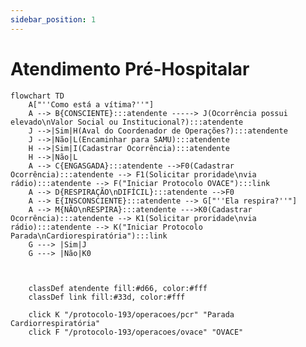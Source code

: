 ```yaml
---
sidebar_position: 1
---
```


# Atendimento Pré-Hospitalar

```mermaid
flowchart TD
    A["''Como está a vítima?''"]
    A --> B{CONSCIENTE}:::atendente -----> J(Ocorrência possui elevado\nValor Social ou Institucional?):::atendente
    J -->|Sim|H(Aval do Coordenador de Operações?):::atendente
    J -->|Não|L(Encaminhar para SAMU):::atendente
    H -->|Sim|I(Cadastrar Ocorrência):::atendente
    H -->|Não|L
    A --> C{ENGASGADA}:::atendente -->F0(Cadastrar Ocorrência):::atendente --> F1(Solicitar proridade\nvia rádio):::atendente --> F("Iniciar Protocolo OVACE"):::link
    A --> D{RESPIRAÇÃO\nDIFÍCIL}:::atendente -->F0
    A --> E{INSCONSCIENTE}:::atendente --> G["''Ela respira?''"]
    A --> M{NÃO\nRESPIRA}:::atendente --->K0(Cadastrar Ocorrência):::atendente --> K1(Solicitar proridade\nvia rádio):::atendente --> K("Iniciar Protocolo Parada\nCardiorespiratória"):::link
    G ---> |Sim|J
    G ---> |Não|K0
    
    

    classDef atendente fill:#d66, color:#fff
    classDef link fill:#33d, color:#fff

    click K "/protocolo-193/operacoes/pcr" "Parada Cardiorrespiratória"
    click F "/protocolo-193/operacoes/ovace" "OVACE"

``` 